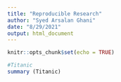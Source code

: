 ```yaml
---
title: "Reproducible Research"
author: "Syed Arsalan Ghani"
date: "8/29/2021"
output: html_document
---
```


```r
knitr::opts_chunk$set(echo = TRUE)
```

```r
#Titanic
summary (Titanic)
```
